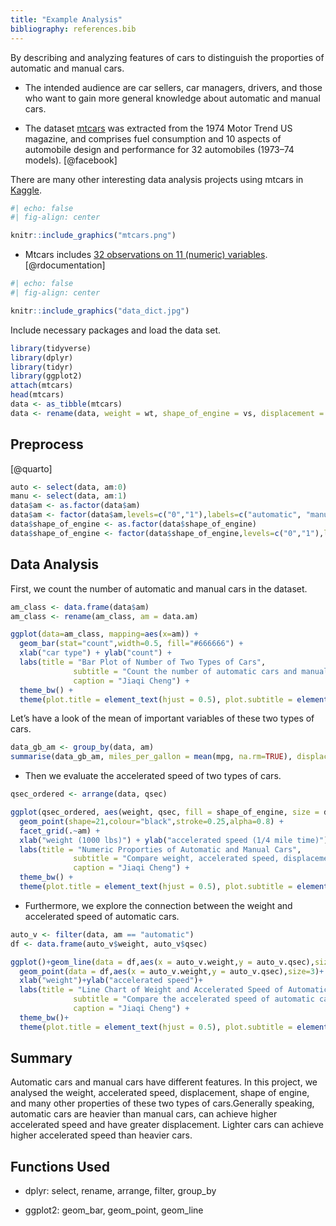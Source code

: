 ```yaml
---
title: "Example Analysis"
bibliography: references.bib
---
```


By describing and analyzing features of cars to distinguish the proporties of automatic and manual cars.

-   The intended audience are car sellers, car managers, drivers, and those who want to gain more general knowledge about automatic and manual cars.

-   The dataset [mtcars](https://www.rdocumentation.org/packages/datasets/versions/3.6.2/topics/mtcars)  was extracted from the 1974 Motor Trend US magazine, and comprises fuel consumption and 10 aspects of automobile design and performance for 32 automobiles (1973--74 models). [@facebook]

::: column-margin
There are many other interesting data analysis projects using mtcars in [Kaggle](https://www.kaggle.com/datasets/ruiromanini/mtcars).
:::

```r
#| echo: false
#| fig-align: center

knitr::include_graphics("mtcars.png")
```

-   Mtcars includes [32 observations on 11 (numeric) variables]((https://www.rdocumentation.org/packages/datasets/versions/3.6.2/topics/mtcars)). [@rdocumentation]

```r
#| echo: false
#| fig-align: center

knitr::include_graphics("data_dict.jpg")
```

::: callout-note
Include necessary packages and load the data set.
:::

```r
library(tidyverse)
library(dplyr)
library(tidyr)
library(ggplot2)
attach(mtcars)
head(mtcars)
data <- as_tibble(mtcars)
data <- rename(data, weight = wt, shape_of_engine = vs, displacement = disp)
```

::: callout-tip
## Preprocess
:::

[@quarto]

```r
auto <- select(data, am:0)
manu <- select(data, am:1)
data$am <- as.factor(data$am)
data$am <- factor(data$am,levels=c("0","1"),labels=c("automatic", "manual"))
data$shape_of_engine <- as.factor(data$shape_of_engine)
data$shape_of_engine <- factor(data$shape_of_engine,levels=c("0","1"),labels=c("Vshaped", "straight"))
```

::: callout-tip
## Data Analysis
:::

First, we count the number of automatic and manual cars in the dataset.

```r
am_class <- data.frame(data$am)
am_class <- rename(am_class, am = data.am)

ggplot(data=am_class, mapping=aes(x=am)) +
  geom_bar(stat="count",width=0.5, fill="#666666") +
  xlab("car type") + ylab("count") +
  labs(title = "Bar Plot of Number of Two Types of Cars",
              subtitle = "Count the number of automatic cars and manual cars seperately",
              caption = "Jiaqi Cheng") +
  theme_bw() +
  theme(plot.title = element_text(hjust = 0.5), plot.subtitle = element_text(hjust = 0.5))
```

Let's have a look of the mean of important variables of these two types of cars.

```r
data_gb_am <- group_by(data, am)
summarise(data_gb_am, miles_per_gallon = mean(mpg, na.rm=TRUE), displacement = mean(disp, na.rm = TRUE), horsepower = mean(hp, na.rm = TRUE), weight = mean(wt, na.rm = TRUE), mile_time = mean(qsec, na.rm=TRUE))
```

- Then we evaluate the accelerated speed of two types of cars.

```r
qsec_ordered <- arrange(data, qsec)

ggplot(qsec_ordered, aes(weight, qsec, fill = shape_of_engine, size = displacement)) +
  geom_point(shape=21,colour="black",stroke=0.25,alpha=0.8) + 
  facet_grid(.~am) +
  xlab("weight (1000 lbs)") + ylab("accelerated speed (1/4 mile time)") +
  labs(title = "Numeric Proporties of Automatic and Manual Cars",
              subtitle = "Compare weight, accelerated speed, displacement, shape of engine of two types of cars",
              caption = "Jiaqi Cheng") +
  theme_bw() +
  theme(plot.title = element_text(hjust = 0.5), plot.subtitle = element_text(hjust = 0.5))
```

-   Furthermore, we explore the connection between the weight and accelerated speed of automatic cars.

```r
auto_v <- filter(data, am == "automatic")
df <- data.frame(auto_v$weight, auto_v$qsec)

ggplot()+geom_line(data = df,aes(x = auto_v.weight,y = auto_v.qsec),size=1)+
  geom_point(data = df,aes(x = auto_v.weight,y = auto_v.qsec),size=3)+
  xlab("weight")+ylab("accelerated speed")+
  labs(title = "Line Chart of Weight and Accelerated Speed of Automatic Cars",
              subtitle = "Compare the accelerated speed of automatic cars of different weight",
              caption = "Jiaqi Cheng") +
  theme_bw()+
  theme(plot.title = element_text(hjust = 0.5), plot.subtitle = element_text(hjust = 0.5))
```

::: callout-tip
## Summary
:::

Automatic cars and manual cars have different features. In this project, we analysed the weight, accelerated speed, displacement, shape of engine, and many other properties of these two types of cars.Generally speaking, automatic cars are heavier than manual cars, can achieve higher accelerated speed and have greater displacement. Lighter cars can achieve higher accelerated speed than heavier cars.


::: callout-tip
## Functions Used
:::

- dplyr: select, rename, arrange, filter, group_by

- ggplot2: geom_bar, geom_point, geom_line